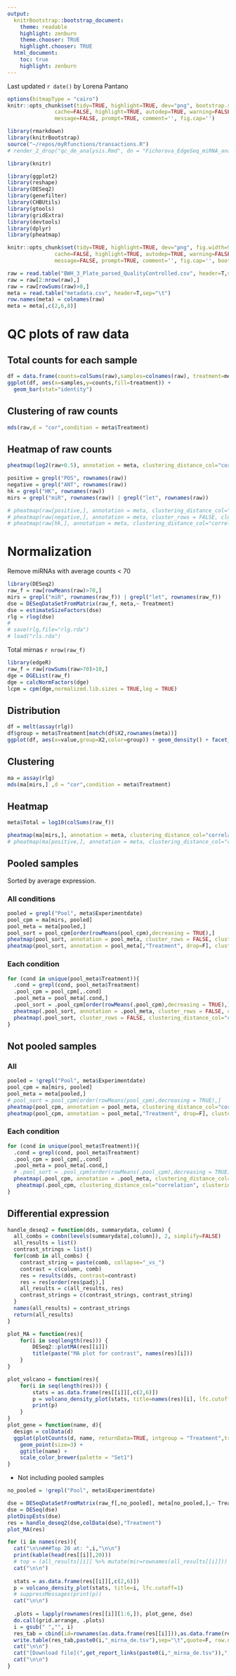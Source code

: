 ```yaml
---
output:
  knitrBootstrap::bootstrap_document:
    theme: readable
    highlight: zenburn
    theme.chooser: TRUE
    highlight.chooser: TRUE
  html_document:
    toc: true
    highlight: zenburn
---
```


Last updated `r date()` by Lorena Pantano

```r
options(bitmapType = "cairo")
knitr::opts_chunk$set(tidy=TRUE, highlight=TRUE, dev="png", bootstrap.show.code = FALSE, fig.width = 9,
               cache=FALSE, highlight=TRUE, autodep=TRUE, warning=FALSE, error=FALSE,
               message=FALSE, prompt=TRUE, comment='', fig.cap='')
```

```r
library(rmarkdown)
library(knitrBootstrap)
source("~/repos/myRfunctions/transactions.R")
# render_2_drop("qc_de_analysis.Rmd", dn = "Fichorova_EdgeSeq_miRNA_analysis")
```

```r
library(knitr)

library(ggplot2)
library(reshape)
library(DESeq2)
library(genefilter)
library(CHBUtils)
library(gtools)
library(gridExtra)
library(devtools)
library(dplyr)
library(pheatmap)

knitr::opts_chunk$set(tidy=TRUE, highlight=TRUE, dev="png", fig.width=9,fig.heigh=6,
               cache=FALSE, highlight=TRUE, autodep=TRUE, warning=FALSE, error=FALSE,
               message=FALSE, prompt=TRUE, comment='', fig.cap='', bootstrap.show.code=FALSE)

```


```r
raw = read.table("BWH_3_Plate_parsed_QualityControlled.csv", header=T,sep="\t", row.names=1)
raw = raw[2:nrow(raw),]
raw = raw[rowSums(raw)>0,]
meta = read.table("metadata.csv", header=T,sep="\t")
row.names(meta) = colnames(raw)
meta = meta[,c(2,6,8)]
```


# QC plots of raw data

## Total counts for each sample
```r
df = data.frame(counts=colSums(raw),samples=colnames(raw), treatment=meta$Treatment)
ggplot(df, aes(x=samples,y=counts,fill=treatment)) +
  geom_bar(stat="identity")
```

## Clustering of raw counts
```r
mds(raw,d = "cor",condition = meta$Treatment)
```

## Heatmap of raw counts
```r
pheatmap(log2(raw+0.5), annotation = meta, clustering_distance_col="correlation", clustering_method = "ward.D2",labels_row = "")

positive = grepl("POS", rownames(raw))
negative = grepl("ANT", rownames(raw))
hk = grepl("HK", rownames(raw))
mirs = grepl("miR", rownames(raw)) | grepl("let", rownames(raw))

# pheatmap(raw[positive,], annotation = meta, clustering_distance_col="correlation", clustering_method = "ward.D2")
# pheatmap(raw[negative,], annotation = meta, cluster_rows = FALSE, cluster_cols = FALSE)
# pheatmap(raw[hk,], annotation = meta, clustering_distance_col="correlation", clustering_method = "ward.D2")

```


# Normalization

Remove miRNAs with average counts < 70
```r
library(DESeq2)
raw_f = raw[rowMeans(raw)>70,]
mirs = grepl("miR", rownames(raw_f)) | grepl("let", rownames(raw_f))
dse = DESeqDataSetFromMatrix(raw_f, meta,~ Treatment)
dse = estimateSizeFactors(dse)
rlg = rlog(dse)
# 
# save(rlg,file="rlg.rda")
# load("rls.rda")
```

Total mirnas `r nrow(raw_f)`


```r
library(edgeR)
raw_f = raw[rowSums(raw>70)>10,]
dge = DGEList(raw_f)
dge = calcNormFactors(dge)
lcpm = cpm(dge,normalized.lib.sizes = TRUE,log = TRUE)
```

## Distribution
```r
df = melt(assay(rlg))
df$group = meta$Treatment[match(df$X2,rownames(meta))]
ggplot(df, aes(x=value,group=X2,color=group)) + geom_density() + facet_wrap(~group)
```

## Clustering
```r
ma = assay(rlg)
mds(ma[mirs,] ,d = "cor",condition = meta$Treatment)
```

## Heatmap
```r
meta$Total = log10(colSums(raw_f))

pheatmap(ma[mirs,], annotation = meta, clustering_distance_col="correlation", clustering_method = "ward.D2", show_rownames = FALSE)
# pheatmap(ma[positive,], annotation = meta, clustering_distance_col="correlation", clustering_method = "ward.D2")
```

## Pooled samples

Sorted by average expression.

### All conditions
```r
pooled = grepl("Pool", meta$Experimentdate)
pool_cpm = ma[mirs, pooled]
pool_meta = meta[pooled,]
pool_sort = pool_cpm[order(rowMeans(pool_cpm),decreasing = TRUE),]
pheatmap(pool_sort, annotation = pool_meta, cluster_rows = FALSE, clustering_distance_col="correlation", clustering_method = "ward.D2", show_rownames = FALSE)
pheatmap(pool_sort, annotation = pool_meta[,"Treatment", drop=F], cluster_rows = FALSE, clustering_distance_col="correlation", clustering_method = "ward.D2", show_rownames = FALSE)
```

### Each condition
```r
for (cond in unique(pool_meta$Treatment)){
  .cond = grepl(cond, pool_meta$Treatment)
  .pool_cpm = pool_cpm[,.cond]
  .pool_meta = pool_meta[.cond,]
  .pool_sort = .pool_cpm[order(rowMeans(.pool_cpm),decreasing = TRUE),]
  pheatmap(.pool_sort, annotation = .pool_meta, cluster_rows = FALSE, clustering_distance_col="correlation", clustering_method = "ward.D2", show_rownames = FALSE, main=cond)
  pheatmap(.pool_sort, cluster_rows = FALSE, clustering_distance_col="correlation", clustering_method = "ward.D2", show_rownames = FALSE, main=cond)
}
```

## Not pooled samples

### All
```r
pooled = !grepl("Pool", meta$Experimentdate)
pool_cpm = ma[mirs, pooled]
pool_meta = meta[pooled,]
# pool_sort = pool_cpm[order(rowMeans(pool_cpm),decreasing = TRUE),]
pheatmap(pool_cpm, annotation = pool_meta, clustering_distance_col="correlation", clustering_method = "ward.D2", show_rownames = FALSE)
pheatmap(pool_cpm, annotation = pool_meta[,"Treatment", drop=F], clustering_distance_col="correlation", clustering_method = "ward.D2", show_rownames = FALSE)
```

### Each condition
```r
for (cond in unique(pool_meta$Treatment)){
  .cond = grepl(cond, pool_meta$Treatment)
  .pool_cpm = pool_cpm[,.cond]
  .pool_meta = pool_meta[.cond,]
  # .pool_sort = .pool_cpm[order(rowMeans(.pool_cpm),decreasing = TRUE),]
  pheatmap(.pool_cpm, annotation = .pool_meta, clustering_distance_col="correlation", clustering_method = "ward.D2", show_rownames = FALSE, main=cond)
   pheatmap(.pool_cpm, clustering_distance_col="correlation", clustering_method = "ward.D2", show_rownames = FALSE, main=cond)
}
```

## Differential expression
```r
handle_deseq2 = function(dds, summarydata, column) {
  all_combs = combn(levels(summarydata[,column]), 2, simplify=FALSE)
  all_results = list()
  contrast_strings = list()
  for(comb in all_combs) {
    contrast_string = paste(comb, collapse="_vs_")
    contrast = c(column, comb)
    res = results(dds, contrast=contrast)
    res = res[order(res$padj),]
    all_results = c(all_results, res)
    contrast_strings = c(contrast_strings, contrast_string)
  }
  names(all_results) = contrast_strings
  return(all_results)
}

plot_MA = function(res){
    for(i in seq(length(res))) {
        DESeq2::plotMA(res[[i]])
        title(paste("MA plot for contrast", names(res)[i]))
    }
}

plot_volcano = function(res){
    for(i in seq(length(res))) {
        stats = as.data.frame(res[[i]][,c(2,6)])
        p = volcano_density_plot(stats, title=names(res)[i], lfc.cutoff=1)
        print(p)
    }
}
plot_gene = function(name, d){
  design = colData(d)
  ggplot(plotCounts(d, name, returnData=TRUE, intgroup = "Treatment",transform = TRUE) %>% mutate(run=as.factor(design$Run)), aes(x=Treatment,y=count, color=run)) + 
    geom_point(size=3) +
    ggtitle(name) + 
    scale_color_brewer(palette = "Set1")
}

```


* Not including pooled samples

```r
no_pooled = !grepl("Pool", meta$Experimentdate)

dse = DESeqDataSetFromMatrix(raw_f[,no_pooled], meta[no_pooled,],~ Treatment)
dse = DESeq(dse)
plotDispEsts(dse)
res = handle_deseq2(dse,colData(dse),"Treatment")
plot_MA(res)
```


```r
for (i in names(res)){
  cat("\n\n###Top 20 at: ",i,"\n\n")
  print(kable(head(res[[i]],20)))
  # top = (all_results[[i]] %>% mutate(mir=rownames(all_results[[i]])) %>% filter(padj<0.1))[,1:5]
  cat("\n\n") 
  
  stats = as.data.frame(res[[i]][,c(2,6)])
  p = volcano_density_plot(stats, title=i, lfc.cutoff=1)
  # suppressMessages(print(p))
  cat("\n\n")
  
  .plots = lapply(rownames(res[[i]][1:6,]), plot_gene, dse)
  do.call(grid.arrange, .plots)
  i = gsub(" ","", i)
  res_tab = cbind(id=rownames(as.data.frame(res[[i]])),as.data.frame(res[[i]]))
  write.table(res_tab,paste0(i,"_mirna_de.tsv"),sep="\t",quote=F, row.names=F)
  cat("\n\n") 
  cat("[Download file](",get_report_links(paste0(i,"_mirna_de.tsv")),")", sep = "")
  cat("\n\n") 
}

```


